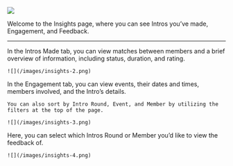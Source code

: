 ![](/images/insights-1.png)

Welcome to the Insights page, where you can see Intros you’ve made, Engagement, and Feedback. 

---

<Tabs>
  <Tab title="Intros Made">
    In the Intros Made tab, you can view matches between members and a brief overview of information, including status, duration, and rating.

    ![](/images/insights-2.png)
  </Tab>
  <Tab title="Engagement">
    In the Engagement tab, you can view events, their dates and times, members involved, and the Intro’s details.

    You can also sort by Intro Round, Event, and Member by utilizing the filters at the top of the page.

    ![](/images/insights-3.png)
  </Tab>
  <Tab title="Feedback">
    Here, you can select which Intros Round or Member you’d like to view the feedback of.

    ![](/images/insights-4.png)
  </Tab>
</Tabs>
